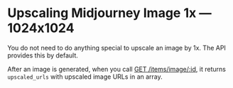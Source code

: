 # Upscaling Midjourney Image 1x — 1024x1024

You do not need to do anything special to upscale an image by 1x. The API provides this by default.

After an image is generated, when you call [GET /items/image/:id](/aypeeeye/image#get-itemsimagesid), it returns `upscaled_urls` with upscaled image URLs in an array.
